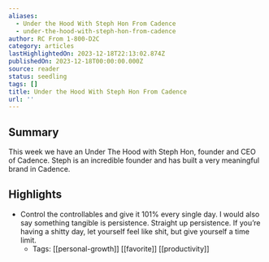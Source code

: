 ```yaml
---
aliases:
  - Under the Hood With Steph Hon From Cadence
  - under-the-hood-with-steph-hon-from-cadence
author: RC From 1-800-D2C
category: articles
lastHighlightedOn: 2023-12-18T22:13:02.874Z
publishedOn: 2023-12-18T00:00:00.000Z
source: reader
status: seedling
tags: []
title: Under the Hood With Steph Hon From Cadence
url: ''
---
```

## Summary

This week we have an Under The Hood with Steph Hon, founder and CEO of Cadence. Steph is an incredible founder and has built a very meaningful brand in Cadence.

## Highlights

- Control the controllables and give it 101% every single day. I would also say something tangible is persistence. Straight up persistence. If you’re having a shitty day, let yourself feel like shit, but give yourself a time limit.
    - Tags: [[personal-growth]] [[favorite]] [[productivity]]
